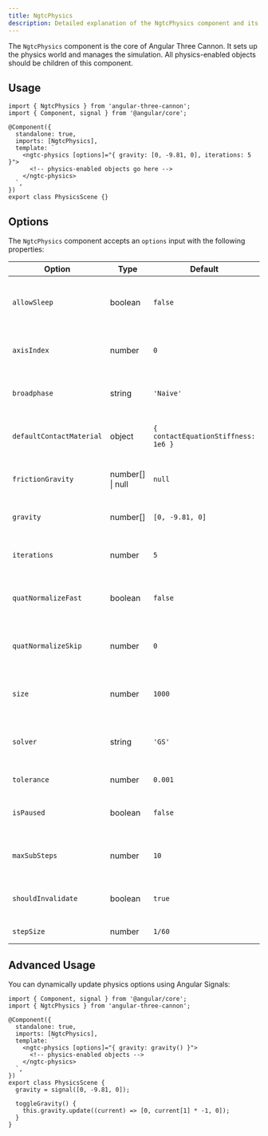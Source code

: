 ```yaml
---
title: NgtcPhysics
description: Detailed explanation of the NgtcPhysics component and its options
---
```


The `NgtcPhysics` component is the core of Angular Three Cannon. It sets up the physics world and manages the simulation. All physics-enabled objects should be children of this component.

## Usage

```angular-ts
import { NgtcPhysics } from 'angular-three-cannon';
import { Component, signal } from '@angular/core';

@Component({
  standalone: true,
  imports: [NgtcPhysics],
  template: `
    <ngtc-physics [options]="{ gravity: [0, -9.81, 0], iterations: 5 }">
      <!-- physics-enabled objects go here -->
    </ngtc-physics>
  `,
})
export class PhysicsScene {}
```

## Options

The `NgtcPhysics` component accepts an `options` input with the following properties:

| Option                   | Type             | Default                             | Description                                                  |
| ------------------------ | ---------------- | ----------------------------------- | ------------------------------------------------------------ |
| `allowSleep`             | boolean          | `false`                             | If true, allows bodies to fall asleep for better performance |
| `axisIndex`              | number           | `0`                                 | Axis index for broadphase optimization                       |
| `broadphase`             | string           | `'Naive'`                           | Broadphase algorithm to use. Options: 'Naive', 'SAP'         |
| `defaultContactMaterial` | object           | `{ contactEquationStiffness: 1e6 }` | Default contact material properties                          |
| `frictionGravity`        | number[] \| null | `null`                              | Gravity to use for friction calculations                     |
| `gravity`                | number[]         | `[0, -9.81, 0]`                     | Gravity force applied to all bodies                          |
| `iterations`             | number           | `5`                                 | Number of solver iterations per step                         |
| `quatNormalizeFast`      | boolean          | `false`                             | If true, uses fast quaternion normalization                  |
| `quatNormalizeSkip`      | number           | `0`                                 | Number of steps to skip before normalizing quaternions       |
| `size`                   | number           | `1000`                              | Maximum number of physics bodies                             |
| `solver`                 | string           | `'GS'`                              | Constraint solver to use. Options: 'GS' (Gauss-Seidel)       |
| `tolerance`              | number           | `0.001`                             | Solver tolerance                                             |
| `isPaused`               | boolean          | `false`                             | If true, pauses the physics simulation                       |
| `maxSubSteps`            | number           | `10`                                | Maximum number of sub-steps per frame                        |
| `shouldInvalidate`       | boolean          | `true`                              | If true, forces a re-render after each physics step          |
| `stepSize`               | number           | `1/60`                              | Fixed time step size                                         |

## Advanced Usage

You can dynamically update physics options using Angular Signals:

```angular-ts
import { Component, signal } from '@angular/core';
import { NgtcPhysics } from 'angular-three-cannon';

@Component({
  standalone: true,
  imports: [NgtcPhysics],
  template: `
    <ngtc-physics [options]="{ gravity: gravity() }">
      <!-- physics-enabled objects -->
    </ngtc-physics>
  `,
})
export class PhysicsScene {
  gravity = signal([0, -9.81, 0]);

  toggleGravity() {
    this.gravity.update((current) => [0, current[1] * -1, 0]);
  }
}
```
